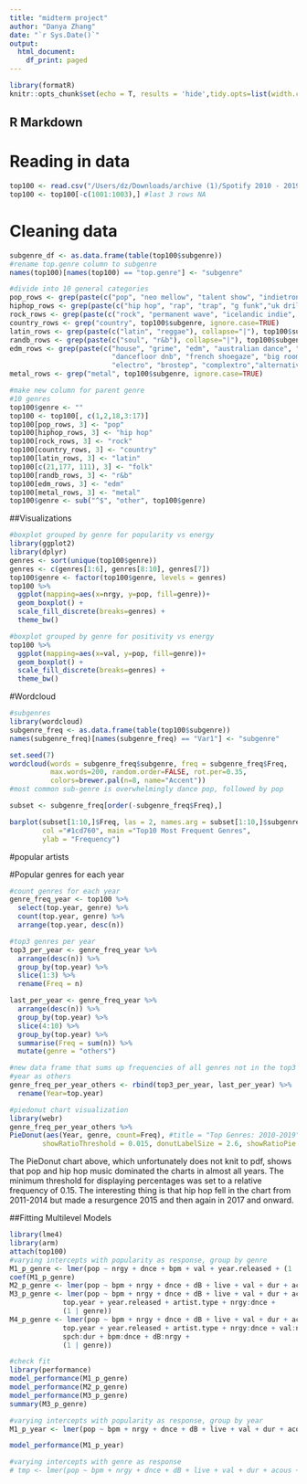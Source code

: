 ```yaml
---
title: "midterm project"
author: "Danya Zhang"
date: "`r Sys.Date()`"
output:
  html_document:
    df_print: paged
---
```


```r
library(formatR)
knitr::opts_chunk$set(echo = T, results = 'hide',tidy.opts=list(width.cutoff=70),tidy=TRUE)
```

## R Markdown
# Reading in data
```r
top100 <- read.csv("/Users/dz/Downloads/archive (1)/Spotify 2010 - 2019 Top 100.csv")
top100 <- top100[-c(1001:1003),] #last 3 rows NA
```

# Cleaning data
```r
subgenre_df <- as.data.frame(table(top100$subgenre))
#rename top.genre column to subgenre
names(top100)[names(top100) == "top.genre"] <- "subgenre"

#divide into 10 general categories
pop_rows <- grep(paste(c("pop", "neo mellow", "talent show", "indietronica", "adult standards", "boy band", "bubblegum", "idol"), collapse="|"), top100$subgenre, ignore.case=TRUE)
hiphop_rows <- grep(paste(c("hip hop", "rap", "trap", "g funk","uk drill"), collapse="|"), top100$subgenre, ignore.case=TRUE)
rock_rows <- grep(paste(c("rock", "permanent wave", "icelandic indie", "emo"), collapse="|"), top100$subgenre, ignore.case=TRUE)
country_rows <- grep("country", top100$subgenre, ignore.case=TRUE)
latin_rows <- grep(paste(c("latin", "reggae"), collapse="|"), top100$subgenre, ignore.case=TRUE)
randb_rows <- grep(paste(c("soul", "r&b"), collapse="|"), top100$subgenre, ignore.case=TRUE)
edm_rows <- grep(paste(c("house", "grime", "edm", "australian dance", "tronica",
                         "dancefloor dnb", "french shoegaze", "big room", "techno", 
                         "electro", "brostep", "complextro","alternative dance"), collapse="|"), top100$subgenre, ignore.case=TRUE)
metal_rows <- grep("metal", top100$subgenre, ignore.case=TRUE)

#make new column for parent genre
#10 genres
top100$genre <- ""
top100 <- top100[, c(1,2,18,3:17)]
top100[pop_rows, 3] <- "pop"
top100[hiphop_rows, 3] <- "hip hop"
top100[rock_rows, 3] <- "rock"
top100[country_rows, 3] <- "country"
top100[latin_rows, 3] <- "latin"
top100[c(21,177, 111), 3] <- "folk"
top100[randb_rows, 3] <- "r&b"
top100[edm_rows, 3] <- "edm"
top100[metal_rows, 3] <- "metal"
top100$genre <- sub("^$", "other", top100$genre)
```

##Visualizations
```r
#boxplot grouped by genre for popularity vs energy
library(ggplot2)
library(dplyr)
genres <- sort(unique(top100$genre))
genres <- c(genres[1:6], genres[8:10], genres[7])
top100$genre <- factor(top100$genre, levels = genres)
top100 %>%
  ggplot(mapping=aes(x=nrgy, y=pop, fill=genre))+
  geom_boxplot() +
  scale_fill_discrete(breaks=genres) +
  theme_bw()
```

```r
#boxplot grouped by genre for positivity vs energy
top100 %>%
  ggplot(mapping=aes(x=val, y=pop, fill=genre))+
  geom_boxplot() +
  scale_fill_discrete(breaks=genres) +
  theme_bw()
```

#Wordcloud
```r
#subgenres
library(wordcloud)
subgenre_freq <- as.data.frame(table(top100$subgenre))
names(subgenre_freq)[names(subgenre_freq) == "Var1"] <- "subgenre"

set.seed(7)
wordcloud(words = subgenre_freq$subgenre, freq = subgenre_freq$Freq,
          max.words=200, random.order=FALSE, rot.per=0.35, 
          colors=brewer.pal(n=8, name="Accent"))
#most common sub-genre is overwhelmingly dance pop, followed by pop

subset <- subgenre_freq[order(-subgenre_freq$Freq),]

barplot(subset[1:10,]$Freq, las = 2, names.arg = subset[1:10,]$subgenre,
        col ="#1cd760", main ="Top10 Most Frequent Genres",
        ylab = "Frequency")
```

#popular artists

#Popular genres for each year
```r
#count genres for each year
genre_freq_year <- top100 %>%
  select(top.year, genre) %>%
  count(top.year, genre) %>%
  arrange(top.year, desc(n))

#top3 genres per year
top3_per_year <- genre_freq_year %>%
  arrange(desc(n)) %>%
  group_by(top.year) %>%
  slice(1:3) %>%
  rename(Freq = n)

last_per_year <- genre_freq_year %>%
  arrange(desc(n)) %>%
  group_by(top.year) %>%
  slice(4:10) %>%
  group_by(top.year) %>%
  summarise(Freq = sum(n)) %>%
  mutate(genre = "others")

#new data frame that sums up frequencies of all genres not in the top3 for each 
#year as others
genre_freq_per_year_others <- rbind(top3_per_year, last_per_year) %>%
  rename(Year=top.year)

#piedonut chart visualization
library(webr)
genre_freq_per_year_others %>%
PieDonut(aes(Year, genre, count=Freq), #title = "Top Genres: 2010-2019",
        showRatioThreshold = 0.015, donutLabelSize = 2.6, showRatioPie = FALSE, color="azure")
```

The PieDonut chart above, which unfortunately does not knit to pdf, shows that pop and hip hop music dominated the charts in almost all years. The minimum threshold for displaying percentages was set to a relative frequency of 0.15. The interesting thing is that hip hop fell in the chart from 2011-2014 but made a resurgence 2015 and then again in 2017 and onward.

##Fitting Multilevel Models
```r
library(lme4)
library(arm)
attach(top100)
#varying intercepts with popularity as response, group by genre
M1_p_genre <- lmer(pop ~ nrgy + dnce + bpm + val + year.released + (1 | genre))
coef(M1_p_genre)
M2_p_genre <- lmer(pop ~ bpm + nrgy + dnce + dB + live + val + dur + acous + spch + year.released + top.year + (1 | genre))
M3_p_genre <- lmer(pop ~ bpm + nrgy + dnce + dB + live + val + dur + acous + spch + 
             top.year + year.released + artist.type + nrgy:dnce + 
             (1 | genre))
M4_p_genre <- lmer(pop ~ bpm + nrgy + dnce + dB + live + val + dur + acous + spch + 
             top.year + year.released + artist.type + nrgy:dnce + val:nrgy +
             spch:dur + bpm:dnce + dB:nrgy +
             (1 | genre))

#check fit
library(performance)
model_performance(M1_p_genre)
model_performance(M2_p_genre)
model_performance(M3_p_genre)
summary(M3_p_genre)
```

```r
#varying intercepts with popularity as response, group by year
M1_p_year <- lmer(pop ~ bpm + nrgy + dnce + dB + live + val + dur + acous + spch + genre + year.released + (1 | top.year))

model_performance(M1_p_year)
```

```r
#varying intercepts with genre as response
# tmp <- lmer(pop ~ bpm + nrgy + dnce + dB + live + val + dur + acous + spch + year.released + artist.type + (1 | top.year))
```

